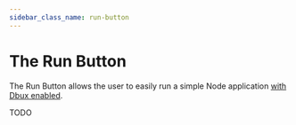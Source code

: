 ```yaml
---
sidebar_class_name: run-button
---
```


# The Run Button



The Run Button <DarkLightImg src='play.svg' /> allows the user to easily run a simple Node application [with Dbux enabled](./overview#enabling-dbux).

TODO

